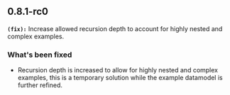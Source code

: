 ## 0.8.1-rc0
**`(fix):`** Increase allowed recursion depth to account for highly nested and complex examples.

### What's been fixed
- Recursion depth is increased to allow for highly nested and complex examples, this is a temporary solution while the example datamodel is further refined.

